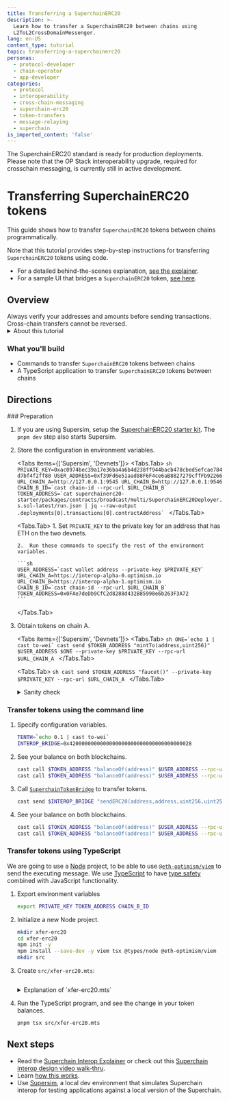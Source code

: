 ```yaml
---
title: Transferring a SuperchainERC20
description: >-
  Learn how to transfer a SuperchainERC20 between chains using
  L2ToL2CrossDomainMessenger.
lang: en-US
content_type: tutorial
topic: transferring-a-superchainerc20
personas:
  - protocol-developer
  - chain-operator
  - app-developer
categories:
  - protocol
  - interoperability
  - cross-chain-messaging
  - superchain-erc20
  - token-transfers
  - message-relaying
  - superchain
is_imported_content: 'false'
---
```



<Callout>
  The SuperchainERC20 standard is ready for production deployments.
  Please note that the OP Stack interoperability upgrade, required for crosschain messaging, is currently still in active development.
</Callout>

# Transferring SuperchainERC20 tokens

This guide shows how to transfer `SuperchainERC20` tokens between chains programmatically.

Note that this tutorial provides step-by-step instructions for transferring `SuperchainERC20` tokens using code.

*   For a detailed behind-the-scenes explanation, [see the explainer](/interop/superchain-erc20#how-it-works).
*   For a sample UI that bridges a `SuperchainERC20` token, [see here](https://interop-alpha-app.superchain.tools/).

## Overview

<Callout type="warning">
  Always verify your addresses and amounts before sending transactions.
  Cross-chain transfers cannot be reversed.
</Callout>

<details>
  <summary>About this tutorial</summary>

  **What you'll learn**

  *   How to send `SuperchainERC20` tokens on the blockchain and between blockchains
  *   How to relay messages between chains

  **Technical knowledge**

  *   Intermediate TypeScript knowledge
  *   Understanding of smart contract development
  *   Familiarity with blockchain concepts

  **Development environment**

  *   Unix-like operating system (Linux, macOS, or WSL for Windows)
  *   Node.js version 16 or higher
  *   Git for version control

  **Required tools**

  The tutorial uses these primary tools:

  *   Node: For running TypeScript code from the command line
  *   Viem: For blockchain interaction
</details>

### What you'll build

*   Commands to transfer `SuperchainERC20` tokens between chains
*   A TypeScript application to transfer `SuperchainERC20` tokens between chains

## Directions

<Steps>
  ### Preparation

  1.  If you are using Supersim, setup the [SuperchainERC20 starter kit](/app-developers/starter-kit#setup).
      The `pnpm dev` step also starts Supersim.

  2.  Store the configuration in environment variables.

      <Tabs items={['Supersim', 'Devnets']}>
        <Tabs.Tab>
          ```sh
          PRIVATE_KEY=0xac0974bec39a17e36ba4a6b4d238ff944bacb478cbed5efcae784d7bf4f2ff80
          USER_ADDRESS=0xf39Fd6e51aad88F6F4ce6aB8827279cffFb92266
          URL_CHAIN_A=http://127.0.0.1:9545
          URL_CHAIN_B=http://127.0.0.1:9546
          CHAIN_B_ID=`cast chain-id --rpc-url $URL_CHAIN_B`            
          TOKEN_ADDRESS=`cat superchainerc20-starter/packages/contracts/broadcast/multi/SuperchainERC20Deployer.s.sol-latest/run.json | jq --raw-output .deployments[0].transactions[0].contractAddress`
          ```
        </Tabs.Tab>

        <Tabs.Tab>
          1.  Set `PRIVATE_KEY` to the private key for an address that has ETH on the two devnets.

          2.  Run these commands to specify the rest of the environment variables.

          ```sh
          USER_ADDRESS=`cast wallet address --private-key $PRIVATE_KEY`
          URL_CHAIN_A=https://interop-alpha-0.optimism.io
          URL_CHAIN_B=https://interop-alpha-1.optimism.io
          CHAIN_B_ID=`cast chain-id --rpc-url $URL_CHAIN_B`            
          TOKEN_ADDRESS=0x0FAe7deDb9CfC2d8288d432B85998e6b263F3A72
          ```
        </Tabs.Tab>
      </Tabs>

  3.  Obtain tokens on chain A.

      <Tabs items={['Supersim', 'Devnets']}>
        <Tabs.Tab>
          ```sh
          ONE=`echo 1 | cast to-wei`
          cast send $TOKEN_ADDRESS "mintTo(address,uint256)" $USER_ADDRESS $ONE --private-key $PRIVATE_KEY --rpc-url $URL_CHAIN_A
          ```
        </Tabs.Tab>

        <Tabs.Tab>
          ```sh
          cast send $TOKEN_ADDRESS "faucet()" --private-key $PRIVATE_KEY --rpc-url $URL_CHAIN_A
          ```
        </Tabs.Tab>
      </Tabs>

      <details>
        <summary>Sanity check</summary>

        Check that you have at least one token on chain A.

        ```sh
        cast call $TOKEN_ADDRESS "balanceOf(address)" $USER_ADDRESS --rpc-url $URL_CHAIN_A | cast --from-wei
        ```
      </details>

  ### Transfer tokens using the command line

  1.  Specify configuration variables.

      ```sh
      TENTH=`echo 0.1 | cast to-wei`
      INTEROP_BRIDGE=0x4200000000000000000000000000000000000028      
      ```

  2.  See your balance on both blockchains.

      ```sh
      cast call $TOKEN_ADDRESS "balanceOf(address)" $USER_ADDRESS --rpc-url $URL_CHAIN_A | cast from-wei
      cast call $TOKEN_ADDRESS "balanceOf(address)" $USER_ADDRESS --rpc-url $URL_CHAIN_B | cast from-wei      
      ```

  3.  Call [`SuperchainTokenBridge`](https://github.com/ethereum-optimism/optimism/blob/develop/packages/contracts-bedrock/src/L2/SuperchainTokenBridge.sol) to transfer tokens.

      ```sh
      cast send $INTEROP_BRIDGE "sendERC20(address,address,uint256,uint256)" $TOKEN_ADDRESS $USER_ADDRESS $TENTH $CHAIN_B_ID --private-key $PRIVATE_KEY --rpc-url $URL_CHAIN_A
      ```

  4.  See your balance on both blockchains.

      ```sh
      cast call $TOKEN_ADDRESS "balanceOf(address)" $USER_ADDRESS --rpc-url $URL_CHAIN_A | cast from-wei
      cast call $TOKEN_ADDRESS "balanceOf(address)" $USER_ADDRESS --rpc-url $URL_CHAIN_B | cast from-wei      
      ```

  ### Transfer tokens using TypeScript

  We are going to use a [Node](https://nodejs.org/en) project, to be able to use [`@eth-optimism/viem`](https://www.npmjs.com/package/@eth-optimism/viem) to send the executing message.
  We use [TypeScript](https://www.typescriptlang.org/) to have [type safety](https://en.wikipedia.org/wiki/Type_safety) combined with JavaScript functionality.

  1.  Export environment variables

      ```sh
      export PRIVATE_KEY TOKEN_ADDRESS CHAIN_B_ID
      ```

  2.  Initialize a new Node project.

      ```sh
      mkdir xfer-erc20
      cd xfer-erc20
      npm init -y
      npm install --save-dev -y viem tsx @types/node @eth-optimism/viem
      mkdir src
      ```

  3.  Create `src/xfer-erc20.mts`:

      ```typescript file=<rootDir>/public/tutorials/xfer-erc20.mts hash=2964a6dcafacb8b7dc1e115a54fb3b7c
      ```

      <details>
        <summary>Explanation of `xfer-erc20.mts`</summary>

        ```typescript file=<rootDir>/public/tutorials/xfer-erc20.mts#L76-L81 hash=b144852a4fa9ae45e79ec6f124e48e79
        ```

        Use `@eth-optimism/viem`'s `walletActionsL2().sendSuperchainERC20` to send the `SuperchainERC20` tokens.
        Internally, this function calls [`SuperchainTokenBridge.sendERC20`](https://github.com/ethereum-optimism/optimism/blob/develop/packages/contracts-bedrock/src/L2/SuperchainTokenBridge.sol#L52-L78) to send the tokens.
      </details>

  4.  Run the TypeScript program, and see the change in your token balances.

      ```sh
      pnpm tsx src/xfer-erc20.mts
      ```
</Steps>

## Next steps

*   Read the [Superchain Interop Explainer](/interop/explainer#faqs) or check out this [Superchain interop design video walk-thru](https://www.youtube.com/watch?v=FKc5RgjtGes).
*   Learn [how this works](/interop/superchain-erc20).
*   Use [Supersim](/app-developers/tools/supersim), a local dev environment that simulates Superchain interop for testing applications against a local version of the Superchain.
